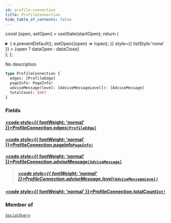 ```yaml
---
id: profile-connection
title: ProfileConnection
hide_table_of_contents: false
---
```






const [open, setOpen] = useState(startOpen);
return (
<details {...(open ? { open: true } : {})} className="details" style={{ border:'none', boxShadow:'none', background:'var(--ifm-background-color)' }}>
<summary
onClick={(e) => {
e.preventDefault();
setOpen((open) => !open);
}}
style={{ listStyle:'none' }} >
{open ? dataOpen : dataClose}
</summary>
{open && children}
</details>
);
};

No description

```graphql
type ProfileConnection {
  edges: [ProfileEdge]
  pageInfo: PageInfo!
  adviseMessage(level: [AdviseMessageLevel]): [AdviseMessage]
  totalCount: Int!
}
```

### Fields

#### [<code style={{ fontWeight: 'normal' }}>ProfileConnection.<b>edges</b></code>](#)<Bullet />[`[ProfileEdge]`](/api/objects/profile-edge) <Badge class="badge badge--secondary" text="list"/> <Badge class="badge badge--secondary" text="object"/>

>

#### [<code style={{ fontWeight: 'normal' }}>ProfileConnection.<b>pageInfo</b></code>](#)<Bullet />[`PageInfo!`](/api/objects/page-info) <Badge class="badge badge--secondary" text="non-null"/> <Badge class="badge badge--secondary" text="object"/>

>

#### [<code style={{ fontWeight: 'normal' }}>ProfileConnection.<b>adviseMessage</b></code>](#)<Bullet />[`[AdviseMessage]`](/api/objects/advise-message) <Badge class="badge badge--secondary" text="list"/> <Badge class="badge badge--secondary" text="object"/>

> ##### [<code style={{ fontWeight: 'normal' }}>ProfileConnection.adviseMessage.<b>level</b></code>](#)<Bullet />[`[AdviseMessageLevel]`](/api/enums/advise-message-level) <Badge class="badge badge--secondary" text="list"/> <Badge class="badge badge--secondary" text="enum"/>

#### [<code style={{ fontWeight: 'normal' }}>ProfileConnection.<b>totalCount</b></code>](#)<Bullet />[`Int!`](/api/scalars/int) <Badge class="badge badge--secondary" text="non-null"/> <Badge class="badge badge--secondary" text="scalar"/>

>

### Member of

[`SocialQuery`](/api/objects/social-query) <Badge class="badge badge--secondary" text="object"/>
